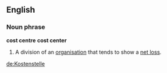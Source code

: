 ==English==

===Noun phrase===
'''cost centre''' {{UK}} '''cost center''' {{US}}

# {{accounting}} A division of an [[organisation]] that tends to show a [[net loss]].


[[de:Kostenstelle]]
